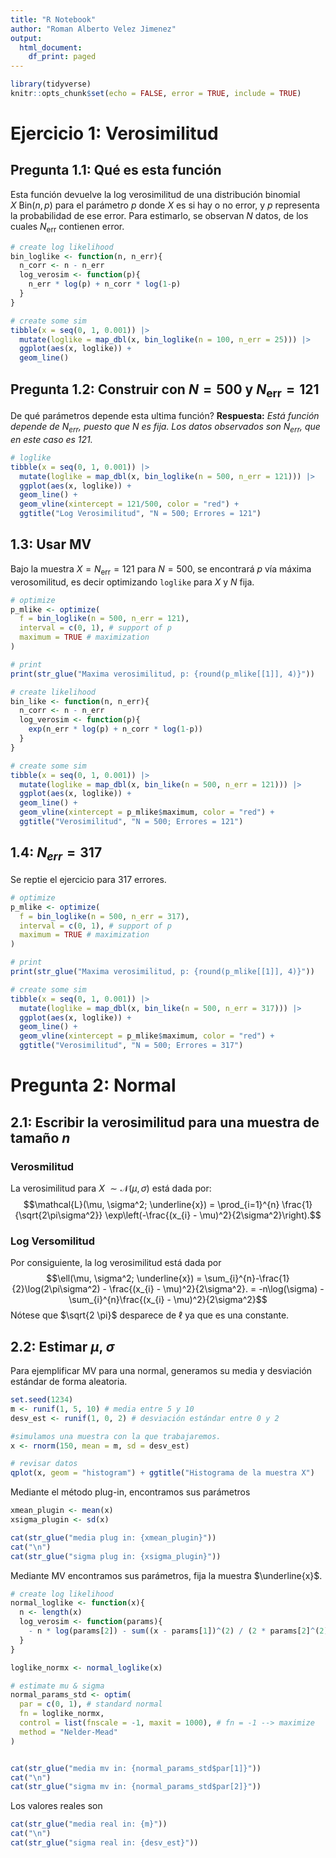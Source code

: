 ```yaml
---
title: "R Notebook"
author: "Roman Alberto Velez Jimenez"
output:
  html_document:
    df_print: paged
---
```


```r
library(tidyverse)
knitr::opts_chunk$set(echo = FALSE, error = TRUE, include = TRUE)
```


# Ejercicio 1: Verosimilitud

## Pregunta 1.1: Qué es esta función
Esta función devuelve la log verosimilitud de una distribución binomial $X ~ \text{Bin}(n, p)$ para el parámetro $p$ donde $X$ es si hay o no error, y $p$ representa la probabilidad de ese error. Para estimarlo, se observan $N$ datos, de los cuales $N_{\text{err}}$ contienen error. 


```r
# create log likelihood
bin_loglike <- function(n, n_err){
  n_corr <- n - n_err
  log_verosim <- function(p){
    n_err * log(p) + n_corr * log(1-p)
  }
}

# create some sim
tibble(x = seq(0, 1, 0.001)) |> 
  mutate(loglike = map_dbl(x, bin_loglike(n = 100, n_err = 25))) |> 
  ggplot(aes(x, loglike)) +
  geom_line()

```

## Pregunta 1.2: Construir con $N = 500$ y $N_{\text{err}} = 121$

De qué parámetros depende esta ultima función? 
**Respuesta:** *Está función depende de $N_{err}$, puesto que $N$ es fija. Los datos observados son $N_{err}$, que en este caso es 121.*

```r
# loglike
tibble(x = seq(0, 1, 0.001)) |> 
  mutate(loglike = map_dbl(x, bin_loglike(n = 500, n_err = 121))) |> 
  ggplot(aes(x, loglike)) +
  geom_line() +
  geom_vline(xintercept = 121/500, color = "red") +
  ggtitle("Log Verosimilitud", "N = 500; Errores = 121")
```

## 1.3: Usar MV

Bajo la muestra $X = N_{\text{err}} =  121$ para $N = 500$, se encontrará $p$ vía máxima verosomilitud, es decir optimizando `loglike` para $X$ y $N$ fija.

```r
# optimize
p_mlike <- optimize(
  f = bin_loglike(n = 500, n_err = 121),
  interval = c(0, 1), # support of p
  maximum = TRUE # maximization
)

# print
print(str_glue("Maxima verosimilitud, p: {round(p_mlike[[1]], 4)}"))
```


```r
# create likelihood
bin_like <- function(n, n_err){
  n_corr <- n - n_err
  log_verosim <- function(p){
    exp(n_err * log(p) + n_corr * log(1-p))
  }
}

# create some sim
tibble(x = seq(0, 1, 0.001)) |> 
  mutate(loglike = map_dbl(x, bin_like(n = 500, n_err = 121))) |> 
  ggplot(aes(x, loglike)) +
  geom_line() +
  geom_vline(xintercept = p_mlike$maximum, color = "red") +
  ggtitle("Verosimilitud", "N = 500; Errores = 121")
```


## 1.4: $N_{err} = 317$

Se reptie el ejercicio para 317 errores.


```r
# optimize
p_mlike <- optimize(
  f = bin_loglike(n = 500, n_err = 317),
  interval = c(0, 1), # support of p
  maximum = TRUE # maximization
)

# print
print(str_glue("Maxima verosimilitud, p: {round(p_mlike[[1]], 4)}"))

# create some sim
tibble(x = seq(0, 1, 0.001)) |> 
  mutate(loglike = map_dbl(x, bin_like(n = 500, n_err = 317))) |> 
  ggplot(aes(x, loglike)) +
  geom_line() +
  geom_vline(xintercept = p_mlike$maximum, color = "red") +
  ggtitle("Verosimilitud", "N = 500; Errores = 317")
```

# Pregunta 2: Normal


## 2.1: Escribir la verosimilitud para una muestra de tamaño $n$

### Verosmilitud

La verosimilitud para $X ~ \sim \mathcal{N}(\mu, \sigma)$ está dada por:
$$\mathcal{L}(\mu, \sigma^2; \underline{x}) = \prod_{i=1}^{n} \frac{1}{\sqrt{2\pi\sigma^2}} \exp\left(-\frac{(x_{i} - \mu)^2}{2\sigma^2}\right).$$

### Log Versomilitud

Por consiguiente, la log verosimilitud está dada por
$$\ell(\mu, \sigma^2; \underline{x}) = \sum_{i}^{n}-\frac{1}{2}\log(2\pi\sigma^2) - \frac{(x_{i} - \mu)^2}{2\sigma^2}. = -n\log(\sigma) - \sum_{i}^{n}\frac{(x_{i} - \mu)^2}{2\sigma^2}$$
Nótese que $\sqrt{2 \pi}$ desparece de $\ell$ ya que es una constante.


## 2.2: Estimar $\mu$, $\sigma$

Para ejemplificar MV para una normal, generamos su media y desviación estándar de forma aleatoria.

```r
set.seed(1234)
m <- runif(1, 5, 10) # media entre 5 y 10
desv_est <- runif(1, 0, 2) # desviación estándar entre 0 y 2

#simulamos una muestra con la que trabajaremos.
x <- rnorm(150, mean = m, sd = desv_est)

# revisar datos
qplot(x, geom = "histogram") + ggtitle("Histograma de la muestra X")

```

Mediante el método plug-in, encontramos sus parámetros
```r
xmean_plugin <- mean(x)
xsigma_plugin <- sd(x)

cat(str_glue("media plug in: {xmean_plugin}"))
cat("\n")
cat(str_glue("sigma plug in: {xsigma_plugin}"))
```



Mediante MV encontramos sus parámetros, fija la muestra $\underline{x}$.

```r
# create log likelihood
normal_loglike <- function(x){
  n <- length(x)
  log_verosim <- function(params){
    - n * log(params[2]) - sum((x - params[1])^(2) / (2 * params[2]^(2))) # 1: mu, 2: sigma
  }
}

loglike_normx <- normal_loglike(x)

# estimate mu & sigma
normal_params_std <- optim(
  par = c(0, 1), # standard normal
  fn = loglike_normx,
  control = list(fnscale = -1, maxit = 1000), # fn = -1 --> maximize
  method = "Nelder-Mead"
)


cat(str_glue("media mv in: {normal_params_std$par[1]}"))
cat("\n")
cat(str_glue("sigma mv in: {normal_params_std$par[2]}"))
```

Los valores reales son
```r
cat(str_glue("media real in: {m}"))
cat("\n")
cat(str_glue("sigma real in: {desv_est}"))
```



























